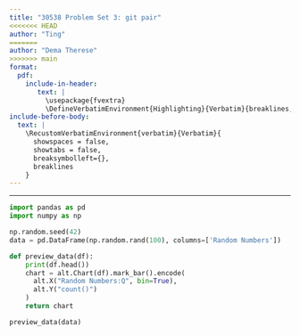 ```yaml
---
title: "30538 Problem Set 3: git pair"
<<<<<<< HEAD
author: "Ting"
=======
author: "Dema Therese"
>>>>>>> main
format: 
  pdf:
    include-in-header: 
       text: |
         \usepackage{fvextra}
         \DefineVerbatimEnvironment{Highlighting}{Verbatim}{breaklines,commandchars=\\\{\}}
include-before-body:
  text: |
    \RecustomVerbatimEnvironment{verbatim}{Verbatim}{
      showspaces = false,
      showtabs = false,
      breaksymbolleft={},
      breaklines
    }
---
```

---

```python
import pandas as pd
import numpy as np

np.random.seed(42)
data = pd.DataFrame(np.random.rand(100), columns=['Random Numbers'])

def preview_data(df):
    print(df.head())
    chart = alt.Chart(df).mark_bar().encode(
      alt.X("Random Numbers:Q", bin=True),
      alt.Y("count()")
    )
    return chart 

preview_data(data)
```